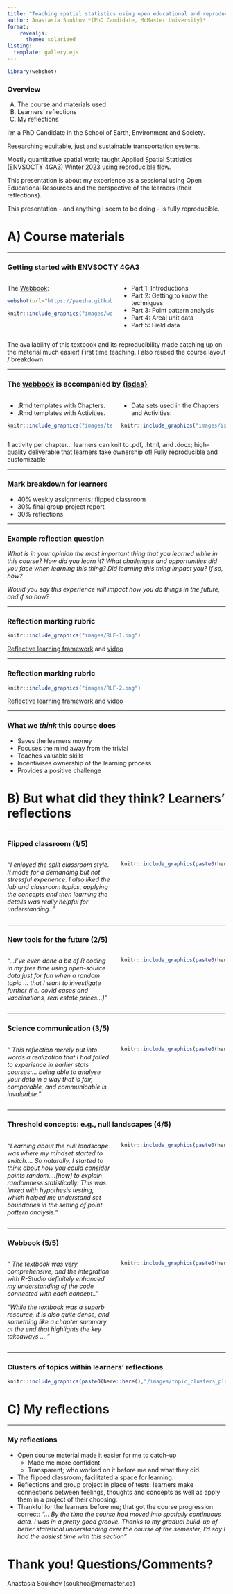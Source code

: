 ```yaml
---
title: "Teaching spatial statistics using open educational and reproducible resources"
author: Anastasia Soukhov *(PhD Candidate, McMaster University)*
format: 
    revealjs:
      theme: solarized
listing:
  template: gallery.ejs
---
```


```r
library(webshot)
```

### Overview

A)  The course and materials used
B)  Learners' reflections
C)  My reflections

::: notes
I'm a PhD Candidate in the School of Earth, Environment and Society.

Researching equitable, just and sustainable transportation systems.

Mostly quantitative spatial work; taught Applied Spatial Statistics (ENVSOCTY 4GA3) Winter 2023 using reproducible flow.

This presentation is about my experience as a sessional using Open Educational Resources and the perspective of the learners (their reflections).

This presentation - and anything I seem to be doing - is fully reproducible.
:::

# A) Course materials

------------------------------------------------------------------------

### Getting started with ENVSOCTY 4GA3

::: columns
::: {.column width="50%"}
The [Webbook](https://paezha.github.io/spatial-analysis-r/):

```r
webshot(url="https://paezha.github.io/spatial-analysis-r/", file="images/webbook.png")
```

```r
knitr::include_graphics("images/webbook.png")
```
:::

::: {.column width="50%"}
-   Part 1: Introductions
-   Part 2: Getting to know the techniques
-   Part 3: Point pattern analysis
-   Part 4: Areal unit data
-   Part 5: Field data
:::
:::

::: notes
The availability of this textbook and its reproducibility made catching up on the material much easier! First time teaching. I also reused the course layout / breakdown
:::

<!-- --- -->

<!-- ### R, RStudio, and package installation: -->

<!-- ```{r} -->

<!-- #| echo: TRUE -->

<!-- #| eval: FALSE -->

<!-- install.packages("tidyverse") -->

<!-- install.packages("remotes") -->

<!-- remotes::install_github("paezha/isdas") -->

<!-- ``` -->

<!-- ```{r, fig.align='center'} -->

<!-- knitr::include_graphics("images/isdas.gif") -->

<!-- ``` -->

------------------------------------------------------------------------

### The [webbook](https://paezha.github.io/spatial-analysis-r/) is accompanied by [{isdas}](https://github.com/paezha/isdas)

::: columns
::: {.column width="50%"}
-   .Rmd templates with Chapters.
-   .Rmd templates with Activities.

```r
knitr::include_graphics("images/templates.png")
```
:::

::: {.column width="50%"}
-   Data sets used in the Chapters and Activities:

```r
knitr::include_graphics("images/isdas.gif")
```
:::
:::

::: notes
1 activity per chapter... learners can knit to .pdf, .html, and .docx; high-quality deliverable that learners take ownership of! Fully reproducible and customizable
:::

------------------------------------------------------------------------

### Mark breakdown for learners

-   40% weekly assignments; flipped classroom
-   30% final group project report
-   30% reflections

------------------------------------------------------------------------

### Example reflection question

*What is in your opinion the most important thing that you learned while in this course? How did you learn it? What challenges and opportunities did you face when learning this thing? Did learning this thing impact you? If so, how?*

*Would you say this experience will impact how you do things in the future, and if so how?*

------------------------------------------------------------------------

### Reflection marking rubric

```r
knitr::include_graphics("images/RLF-1.png")
```

[Reflective learning framework](https://tinyurl.com/RefFL) and [video](https://tinyurl.com/RefFLvideo)

------------------------------------------------------------------------

### Reflection marking rubric

```r
knitr::include_graphics("images/RLF-2.png")
```

[Reflective learning framework](https://tinyurl.com/RefFL) and [video](https://tinyurl.com/RefFLvideo)

------------------------------------------------------------------------

### What we *think*  this course does

-   Saves the learners money
-   Focuses the mind away from the trivial
-   Teaches valuable skills
-   Incentivises ownership of the learning process
-   Provides a positive challenge

# B) But what did they think? Learners' reflections

------------------------------------------------------------------------

### Flipped classroom (1/5)

::: columns
::: {.column width="50%"}
*"I enjoyed the split classroom style. It made for a demanding but not stressful experience. I also liked the lab and classroom topics, applying the concepts and then learning the details was really helpful for understanding.."*
:::

::: {.column width="50%"}
```r
knitr::include_graphics(paste0(here::here(),"/images/word_cloud_plot.png"))
```
:::
:::

------------------------------------------------------------------------

### New tools for the future (2/5)

::: columns
::: {.column width="50%"}
*"...I've even done a bit of R coding in my free time using open-source data just for fun when a random topic ... that I want to investigate further (i.e. covid cases and vaccinations, real estate prices...)"*
:::

::: {.column width="50%"}
```r
knitr::include_graphics(paste0(here::here(),"/images/word_cloud_plot.png"))
```
:::
:::

------------------------------------------------------------------------

### Science communication (3/5)

::: columns
::: {.column width="50%"}
*" This reflection merely put into words a realization that I had failed to experience in earlier stats courses:... being able to analyse your data in a way that is fair, comparable, and communicable is invaluable."*
:::

::: {.column width="50%"}
```r
knitr::include_graphics(paste0(here::here(),"/images/word_cloud_plot.png"))
```
:::
:::

------------------------------------------------------------------------

### Threshold concepts: e.g., null landscapes (4/5)

::: columns
::: {.column width="50%"}
*"Learning about the null landscape was where my mindset started to switch.... So naturally, I started to think about how you could consider points random....\[how\] to explain randomness statistically. This was linked with hypothesis testing, which helped me understand set boundaries in the setting of point pattern analysis."*
:::

::: {.column width="50%"}
```r
knitr::include_graphics(paste0(here::here(),"/images/word_cloud_plot.png"))
```
:::
:::

------------------------------------------------------------------------

### Webbook (5/5)

::: columns
::: {.column width="50%"}
*" The textbook was very comprehensive, and the integration with R-Studio definitely enhanced my understanding of the code connected with each concept.."*

*"While the textbook was a superb resource, it is also quite dense, and something like a chapter summary at the end that highlights the key takeaways ...."*
:::

::: {.column width="50%"}
```r
knitr::include_graphics(paste0(here::here(),"/images/word_cloud_plot.png"))
```
:::
:::

------------------------------------------------------------------------

### Clusters of topics within learners' reflections

```r
knitr::include_graphics(paste0(here::here(),"/images/topic_clusters_plot.png"))
```

# C) My reflections

------------------------------------------------------------------------

### My reflections

-   Open course material made it easier for me to catch-up
    -   Made me more confident
    -   Transparent; who worked on it before me and what they did.
-   The flipped classroom; facilitated a space for learning.
-   Reflections and group project in place of tests: learners make connections between feelings, thoughts and concepts as well as apply them in a project of their choosing.
-   Thankful for the learners before me; that got the course progression correct: *"... By the time the course had moved into spatially continuous data, I was in a pretty good groove. Thanks to my gradual build-up of better statistical understanding over the course of the semester, I'd say I had the easiest time with this section"*

# Thank you! Questions/Comments?

Anastasia Soukhov (soukhoa\@mcmaster.ca)
